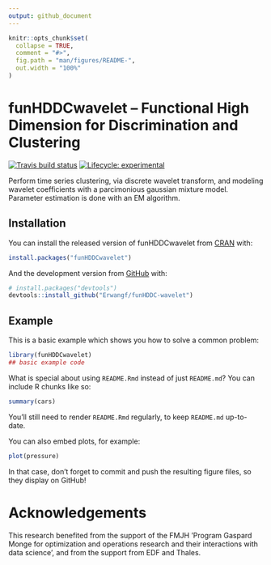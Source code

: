 ```yaml
---
output: github_document
---
```



<!-- README.md is generated from README.Rmd. Please edit that file -->

```r
knitr::opts_chunk$set(
  collapse = TRUE,
  comment = "#>",
  fig.path = "man/figures/README-",
  out.width = "100%"
)
```
# funHDDCwavelet -- Functional High Dimension for Discrimination and Clustering

<!-- badges: start -->
[![Travis build status](https://travis-ci.org/Erwangf/funHDDC-wavelet.svg?branch=master)](https://travis-ci.org/Erwangf/funHDDC-wavelet)
[![Lifecycle: experimental](https://img.shields.io/badge/lifecycle-experimental-orange.svg)](https://www.tidyverse.org/lifecycle/#experimental)
<!-- badges: end -->


Perform time series clustering, via discrete wavelet transform, and modeling
wavelet coefficients with a parcimonious gaussian mixture model. Parameter estimation is done with an EM algorithm.

## Installation

You can install the released version of funHDDCwavelet from [CRAN](https://CRAN.R-project.org) with:

``` r
install.packages("funHDDCwavelet")
```

And the development version from [GitHub](https://github.com/) with:

``` r
# install.packages("devtools")
devtools::install_github("Erwangf/funHDDC-wavelet")
```
## Example

This is a basic example which shows you how to solve a common problem:

```r
library(funHDDCwavelet)
## basic example code
```

What is special about using `README.Rmd` instead of just `README.md`? You can include R chunks like so:

```r
summary(cars)
```

You'll still need to render `README.Rmd` regularly, to keep `README.md` up-to-date.

You can also embed plots, for example:

```r
plot(pressure)
```

In that case, don't forget to commit and push the resulting figure files, so they display on GitHub!


# Acknowledgements
This research benefited from the support of the FMJH ’Program Gaspard Monge for optimization and operations research and their interactions with data science’, and from the support from EDF and Thales.


